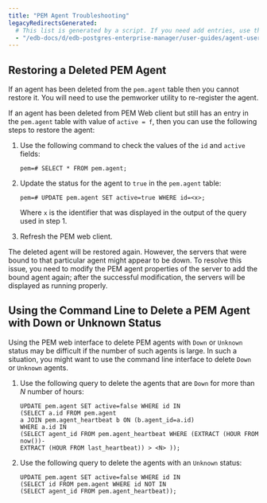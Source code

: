 ```yaml
---
title: "PEM Agent Troubleshooting"
legacyRedirectsGenerated:
  # This list is generated by a script. If you need add entries, use the `legacyRedirects` key.
  - "/edb-docs/d/edb-postgres-enterprise-manager/user-guides/agent-user-guide/8.0/pem_agent_troubleshooting.html"
---
```


## Restoring a Deleted PEM Agent

If an agent has been deleted from the `pem.agent` table then you cannot restore it. You will need to use the pemworker utility to re-register the agent.

If an agent has been deleted from PEM Web client but still has an entry in the `pem.agent` table with value of `active = f`, then you can use the following steps to restore the agent:

1.  Use the following command to check the values of the `id` and `active` fields:

    `pem=# SELECT * FROM pem.agent;`

2.  Update the status for the agent to `true` in the `pem.agent` table:

    `pem=# UPDATE pem.agent SET active=true WHERE id=<x>;`

    Where `x` is the identifier that was displayed in the output of the query used in step 1.

3.  Refresh the PEM web client.

The deleted agent will be restored again. However, the servers that were bound to that particular agent might appear to be down. To resolve this issue, you need to modify the PEM agent properties of the server to add the bound agent again; after the successful modification, the servers will be displayed as running properly.

## Using the Command Line to Delete a PEM Agent with Down or Unknown Status

Using the PEM web interface to delete PEM agents with `Down` or `Unknown` status may be difficult if the number of such agents is large. In such a situation, you might want to use the command line interface to delete `Down` or `Unknown` agents.

1.  Use the following query to delete the agents that are `Down` for more than *N* number of hours:

    ```
    UPDATE pem.agent SET active=false WHERE id IN
    (SELECT a.id FROM pem.agent
    a JOIN pem.agent_heartbeat b ON (b.agent_id=a.id)
    WHERE a.id IN
    (SELECT agent_id FROM pem.agent_heartbeat WHERE (EXTRACT (HOUR FROM now())-
    EXTRACT (HOUR FROM last_heartbeat)) > <N> ));
    ```

2.  Use the following query to delete the agents with an `Unknown` status:

    ```
    UPDATE pem.agent SET active=false WHERE id IN
    (SELECT id FROM pem.agent WHERE id NOT IN
    (SELECT agent_id FROM pem.agent_heartbeat));
    ```
